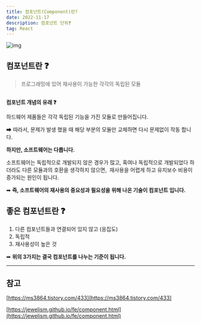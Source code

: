 ```yaml
---
title: 컴포넌트(Component)란?
date: 2022-11-17
description: 컴포넌트 단위❓
tag: React
---
```


![img](https://user-images.githubusercontent.com/87301268/223762306-3ff7a0b5-0771-44cc-970c-8a52cdc7b431.jpg)

## **컴포넌트란 ❓**

> 프로그래밍에 있어 재사용이 가능한 각각의 독립된 모듈

##

**컴포넌트 개념의 유래 ❓**

하드웨어 제품들은 각각 독립된 기능을 가진 모듈로 만들어집니다.

➡ 따라서, 문제가 발생 했을 때 해당 부분의 모듈만 교체하면 다시 문제없이 작동 합니다.

**하지만, 소프트웨어는 다릅니다.**

소프트웨어는 독립적으로 개발되지 않은 경우가 많고, 혹여나 독립적으로 개발되었다 하더라도
다른 모듈과의 호환을 생각하지 않으면,  재사용을 어렵게 하고 유지보수 비용이 증가되는 원인이 됩니다.

➡ **즉, 소프트웨어의 재사용의 중요성과 필요성을 위해 나온 기술이 컴포넌트 입니다.**

## **좋은 컴포넌트란 ❓**

1.  다른 컴포넌트들과 연결되어 있지 않고 (응집도)
2.  독립적
3.  재사용성이 높은 것

➡ **위의 3가지는 결국 컴포넌트를 나누는 기준이 됩니다.**

---

## **참고**

[https://ms3864.tistory.com/433](https://ms3864.tistory.com/433)

[https://jewelism.github.io/fe/component.html](https://jewelism.github.io/fe/component.html)

